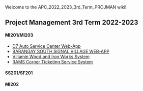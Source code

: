 Welcome to the APC_2022_2023_3rd_Term_PROJMAN wiki!
==Project Management 3rd Term 2022-2023==
<h4>MI201/MI203</h4>
* [[Group 01 Elite Four - D7 Auto Service Center Web-App | D7 Auto Service Center Web-App]]
* [[Group 02 Team Developmentality - BARANGAY SOUTH SIGNAL VILLAGE WEB-APP | BARANGAY SOUTH SIGNAL VILLAGE WEB-APP ]]
* [[Group 03 Team MLNSD - Villamin Wood and Iron Works System | Villamin Wood and Iron Works System ]]
* [[Group 04 Nacor Industries - RAMS Corner Ticketing Service System | RAMS Corner Ticketing Service System ]]

<h4>SS201/SF201</h4>


<h4>MI202</h4>
